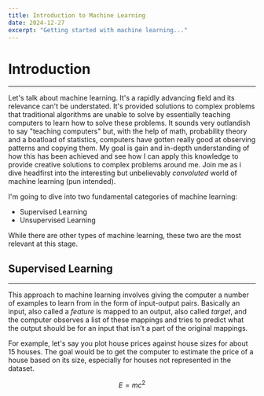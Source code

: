 ```yaml
---
title: Introduction to Machine Learning
date: 2024-12-27
excerpt: "Getting started with machine learning..."
---
```

# Introduction
---
Let's talk about machine learning. It's a rapidly advancing field and its relevance can't be understated. It's provided solutions to complex problems that traditional algorithms are unable to solve by essentially teaching computers to learn how to solve these problems. It sounds very outlandish to say "teaching computers" but, with the help of math, probability theory and a boatload of statistics, computers have gotten really good at observing patterns and copying them. My goal is gain and in-depth understanding of how this has been achieved and see how I can apply this knowledge to provide creative solutions to complex problems around me. Join me as i dive headfirst into the interesting but unbelievably _convoluted_ world of machine learning (pun intended).

I'm going to dive into two fundamental categories of machine learning:
- Supervised Learning
- Unsupervised Learning

While there are other types of machine learning, these two are the most relevant at this stage.

## Supervised Learning
---
This approach to machine learning involves giving the computer a number of examples to learn from in the form of input-output pairs. Basically an input, also called a _feature_ is mapped to an output, also called _target_, and the computer observes a list of these mappings and tries to predict what the output should be for an input that isn't a part of the original mappings.

For example, let's say you plot house prices against house sizes for about 15 houses. The goal would be to get the computer to estimate the price of a house based on its size, especially for houses not represented in the dataset.

$$
E = mc^2
$$
